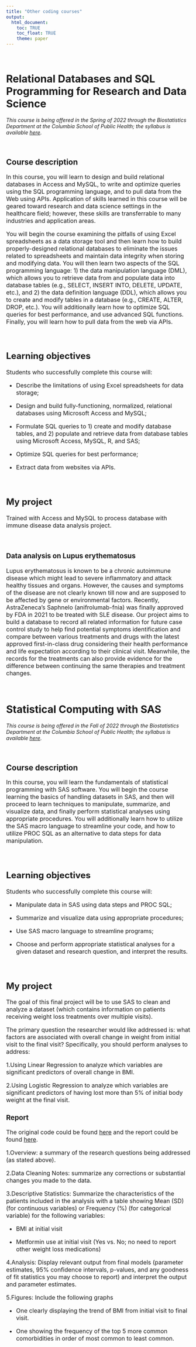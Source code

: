 ```yaml
---
title: "Other coding courses"
output:
  html_document:
    toc: TRUE
    toc_float: TRUE
    theme: paper
---
```


<br>

# Relational Databases and SQL Programming for Research and Data Science

*This course is being offered in the Spring of 2022 through the Biostatistics Department at the Columbia School of Public Health; the syllabus is available [here](./other coding courses/P8180 Syllabus Spring 2022 Section 1.pdf).*

<br>

## Course description

<font size="3">

In this course, you will learn to design and build relational databases in Access and MySQL, to write and optimize queries using the SQL programming language, and to pull data from the Web using APIs. Application of skills learned in this course will be geared toward research and data science settings in the healthcare field; however, these skills are transferrable to many industries and application areas.

You will begin the course examining the pitfalls of using Excel spreadsheets as a data storage tool and then learn how to build properly-designed relational databases to eliminate the issues related to spreadsheets and maintain data integrity when storing and modifying data. You will then learn two aspects of the SQL programming language: 1) the data manipulation language (DML), which allows you to retrieve data from and populate data into database tables (e.g., SELECT, INSERT INTO, DELETE, UPDATE, etc.), and 2) the data definition language (DDL), which allows you to create and modify tables in a database (e.g., CREATE, ALTER, DROP, etc.). You will additionally learn how to optimize SQL queries for best performance, and use advanced SQL functions. Finally, you will learn how to pull data from the web via APIs.

<br>

## Learning objectives

Students who successfully complete this course will:

* Describe the limitations of using Excel spreadsheets for data storage;

* Design and build fully-functioning, normalized, relational databases using Microsoft Access and MySQL;

* Formulate SQL queries to 1) create and modify database tables, and 2) populate and retrieve data from database tables using Microsoft Access, MySQL, R, and SAS;

* Optimize SQL queries for best performance;

* Extract data from websites via APIs.

<br>

## My project 

Trained with Access and MySQL to process database with immune disease data analysis project.

<br>

### Data analysis on Lupus erythematosus

Lupus erythematosus is known to be a chronic autoimmune disease which might lead to severe inflammatory and attack healthy tissues and organs. However, the causes and symptoms of the disease are not clearly known till now and are supposed to be affected by gene or environmental factors. Recently, AstraZeneca's Saphnelo (anifrolumab-fnia) was finally approved by FDA in 2021 to be treated with SLE disease. Our project aims to build a database to record all related information for future case control study to help find potential symptoms identification and compare between various treatments and drugs with the latest approved first-in-class drug considering their health performance and life expectation according to their clinical visit. Meanwhile, the records for the treatments can also provide evidence for the difference between continuing the same therapies and treatment changes.

</font>

<br>

# Statistical Computing with SAS

*This course is being offered in the Fall of 2022 through the Biostatistics Department at the Columbia School of Public Health; the syllabus is available [here](./other coding courses/P6110 Syllabus Fall 2022.pdf).*

<br>

## Course description

<font size="3">

In this course, you will learn the fundamentals of statistical programming with SAS software. You will begin the course learning the basics of handling datasets in SAS, and then will proceed to learn techniques to manipulate, summarize, and visualize data, and finally perform statistical analyses using appropriate procedures. You will additionally learn how to utilize the SAS macro language to streamline your code, and how to utilize PROC SQL as an alternative to data steps for data manipulation.

<br>

## Learning objectives

Students who successfully complete this course will:

* Manipulate data in SAS using data steps and PROC SQL;

* Summarize and visualize data using appropriate procedures;

* Use SAS macro language to streamline programs;

* Choose and perform appropriate statistical analyses for a given dataset and research question, and interpret the results.

<br>

## My project 

The goal of this final project will be to use SAS to clean and analyze a dataset (which contains information on patients receiving weight loss treatments over multiple visits).

The primary question the researcher would like addressed is: what factors are associated with overall change in weight from initial visit to the final visit? Specifically, you should perform analyses to address:

1.Using Linear Regression to analyze which variables are significant predictors of overall change in BMI.

2.Using Logistic Regression to analyze which variables are significant predictors of having lost more than 5% of initial body weight at the final visit. 

### Report

The original code could be found [here](./other coding courses/yz4184_code.sas) and the report could be found [here](./other coding courses/yz4184_report.docx).

1.Overview: a summary of the research questions being addressed (as stated above).

2.Data Cleaning Notes: summarize any corrections or substantial changes you made to the data. 

3.Descriptive Statistics: Summarize the characteristics of the patients included in the analysis with a table showing Mean (SD) (for continuous variables) or Frequency (%) (for categorical variable) for the following variables: 

* BMI at initial visit 

* Metformin use at initial visit (Yes vs. No; no need to report other weight loss medications) 

4.Analysis: Display relevant output from final models (parameter estimates, 95% confidence intervals, p-values, and any goodness of fit statistics you may choose to report) and interpret the output and parameter estimates. 


5.Figures: Include the following graphs

* One clearly displaying the trend of BMI from initial visit to final visit.

* One showing the frequency of the top 5 more common comorbidities in order of most common to least common.


</font>
